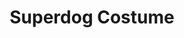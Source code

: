 ---
title: "Superdog Costume"
meta_title: "Superdog Costume craft"
description: "Craft de Superdog Costume"
rank: "a"
draft: false
name: "Superdog Costume"
recipe_img: "https://wiki.pokexgames.com/images/c/c5/Superdog_Costume.png"
level: 89
craft_time: 259200
result: 1
value_npc: 1
ingredients:
  - name: "Leather"
    quantity: 15
    item_img: "https://wiki.pokexgames.com/images/3/3d/Leather.png"
    value_npc: 1
  - name: "Strange Bone"
    quantity: 40
    item_img: "https://wiki.pokexgames.com/images/a/af/Strange_Bone.png"
    value_npc: 1
  - name: "Giant Piece of Fur"
    quantity: 200
    item_img: "https://wiki.pokexgames.com/images/a/a8/Giant_Piece_Of_Fur.png"
    value_npc: 1
  - name: "Ghost Skull"
    quantity: 200
    item_img: "https://wiki.pokexgames.com/images/c/c0/Ghost_Skull.png"
    value_npc: 1
  - name: "Black Cape"
    quantity: 2
    item_img: "https://wiki.pokexgames.com/images/b/bc/Black_Cape.png"
    value_npc: 1
  - name: "Dog Ear"
    quantity: 200
    item_img: "https://wiki.pokexgames.com/images/e/e5/Dog_Ear.png"
    value_npc: 1
  - name: "Red Dye"
    quantity: 15
    item_img: "https://wiki.pokexgames.com/images/c/c1/Red_Dye.png"
    value_npc: 1
  - name: "Refined Fashion Point"
    quantity: 20
    item_img: "https://wiki.pokexgames.com/images/6/69/Refined_Fashion_Point.png"
    value_npc: 1
---